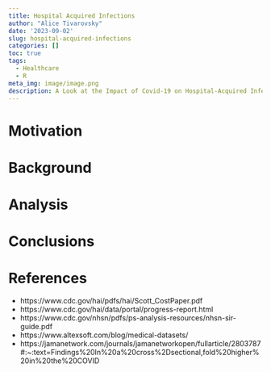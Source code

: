 ```yaml
---
title: Hospital Acquired Infections
author: "Alice Tivarovsky"
date: '2023-09-02'
slug: hospital-acquired-infections
categories: []
toc: true
tags:
  - Healthcare
  - R
meta_img: image/image.png
description: A Look at the Impact of Covid-19 on Hospital-Acquired Infections
---
```


# Motivation 
 
# Background 
 
# Analysis
 
# Conclusions
 
# References
 
 - https://www.cdc.gov/hai/pdfs/hai/Scott_CostPaper.pdf
 - https://www.cdc.gov/hai/data/portal/progress-report.html
 - https://www.cdc.gov/nhsn/pdfs/ps-analysis-resources/nhsn-sir-guide.pdf
 - https://www.altexsoft.com/blog/medical-datasets/
 - https://jamanetwork.com/journals/jamanetworkopen/fullarticle/2803787#:~:text=Findings%20In%20a%20cross%2Dsectional,fold%20higher%20in%20the%20COVID
 